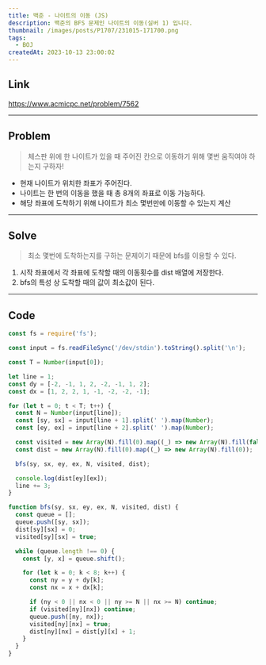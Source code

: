 ```yaml
---
title: 백준 - 나이트의 이동 (JS)
description: 백준의 BFS 문제인 나이트의 이동(실버 1) 입니다.
thumbnail: /images/posts/P1707/231015-171700.png
tags:
  - BOJ
createdAt: 2023-10-13 23:00:02
---
```


## Link

https://www.acmicpc.net/problem/7562

<hr />

## Problem

> 체스판 위에 한 나이트가 있을 때 주어진 칸으로 이동하기 위해 몇번 움직여야 하는지 구하자!

- 현재 나이트가 위치한 좌표가 주어진다.
- 나이트는 한 번의 이동을 했을 때 총 8개의 좌표로 이동 가능하다.
- 해당 좌표에 도착하기 위해 나이트가 최소 몇번만에 이동할 수 있는지 계산

<hr />

## Solve

> 최소 몇번에 도착하는지를 구하는 문제이기 때문에 bfs를 이용할 수 있다.

1. 시작 좌표에서 각 좌표에 도착할 때의 이동횟수를 dist 배열에 저장한다.
2. bfs의 특성 상 도착할 때의 값이 최소값이 된다.

<hr />

## Code

```javascript
const fs = require('fs');

const input = fs.readFileSync('/dev/stdin').toString().split('\n');

const T = Number(input[0]);

let line = 1;
const dy = [-2, -1, 1, 2, -2, -1, 1, 2];
const dx = [1, 2, 2, 1, -1, -2, -2, -1];

for (let t = 0; t < T; t++) {
  const N = Number(input[line]);
  const [sy, sx] = input[line + 1].split(' ').map(Number);
  const [ey, ex] = input[line + 2].split(' ').map(Number);

  const visited = new Array(N).fill(0).map((_) => new Array(N).fill(false));
  const dist = new Array(N).fill(0).map((_) => new Array(N).fill(0));

  bfs(sy, sx, ey, ex, N, visited, dist);

  console.log(dist[ey][ex]);
  line += 3;
}

function bfs(sy, sx, ey, ex, N, visited, dist) {
  const queue = [];
  queue.push([sy, sx]);
  dist[sy][sx] = 0;
  visited[sy][sx] = true;

  while (queue.length !== 0) {
    const [y, x] = queue.shift();

    for (let k = 0; k < 8; k++) {
      const ny = y + dy[k];
      const nx = x + dx[k];

      if (ny < 0 || nx < 0 || ny >= N || nx >= N) continue;
      if (visited[ny][nx]) continue;
      queue.push([ny, nx]);
      visited[ny][nx] = true;
      dist[ny][nx] = dist[y][x] + 1;
    }
  }
}
```
